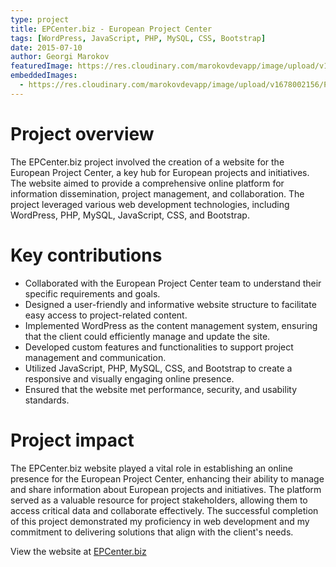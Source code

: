```yaml
---
type: project
title: EPCenter.biz - European Project Center
tags: [WordPress, JavaScript, PHP, MySQL, CSS, Bootstrap]
date: 2015-07-10
author: Georgi Marokov
featuredImage: https://res.cloudinary.com/marokovdevapp/image/upload/v1678002156/Projects/epcenter.biz/screencapture-epcenter-biz-1512904040444_chjppc.jpg
embeddedImages:
  - https://res.cloudinary.com/marokovdevapp/image/upload/v1678002156/Projects/epcenter.biz/screencapture-epcenter-biz-1512904040444_chjppc.jpg
---
```


# Project overview

The EPCenter.biz project involved the creation of a website for the European Project Center, a key hub for European
projects and initiatives. The website aimed to provide a comprehensive online platform for information dissemination,
project management, and collaboration. The project leveraged various web development technologies, including WordPress,
PHP, MySQL, JavaScript, CSS, and Bootstrap.

# Key contributions

- Collaborated with the European Project Center team to understand their specific requirements and goals.
- Designed a user-friendly and informative website structure to facilitate easy access to project-related content.
- Implemented WordPress as the content management system, ensuring that the client could efficiently manage and update
  the site.
- Developed custom features and functionalities to support project management and communication.
- Utilized JavaScript, PHP, MySQL, CSS, and Bootstrap to create a responsive and visually engaging online presence.
- Ensured that the website met performance, security, and usability standards.

# Project impact

The EPCenter.biz website played a vital role in establishing an online presence for the European Project Center,
enhancing their ability to manage and share information about European projects and initiatives. The platform served as
a valuable resource for project stakeholders, allowing them to access critical data and collaborate effectively. The
successful completion of this project demonstrated my proficiency in web development and my commitment to delivering
solutions that align with the client's needs.

View the website at [EPCenter.biz](https://epcenter.biz)

<GatsbyImage alt="EPcenter in app screenshot" image={props.embedded.image1} />
